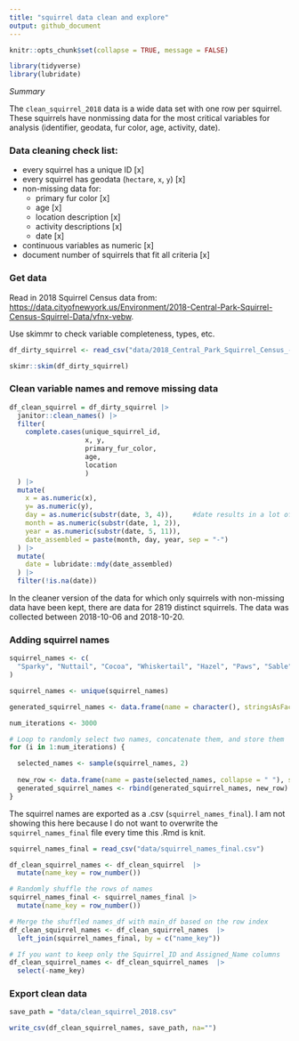 ```yaml
---
title: "squirrel data clean and explore"
output: github_document
---
```


```r
knitr::opts_chunk$set(collapse = TRUE, message = FALSE)

library(tidyverse)
library(lubridate)
```

*Summary*

The `clean_squirrel_2018` data is a wide data set with one row per
squirrel. These squirrels have nonmissing data for the most critical
variables for analysis (identifier, geodata, fur color, age, activity,
date).

### Data cleaning check list:

*   every squirrel has a unique ID [x]
*   every squirrel has geodata (`hectare`, `x`, `y`) [x]
*   non-missing data for:
    *   primary fur color [x]
    *   age [x]
    *   location description [x]
    *   activity descriptions [x]
    *   date [x]
*   continuous variables as numeric [x]
*   document number of squirrels that fit all criteria [x]

### Get data

Read in 2018 Squirrel Census data from:
<https://data.cityofnewyork.us/Environment/2018-Central-Park-Squirrel-Census-Squirrel-Data/vfnx-vebw>.

Use skimmr to check variable completeness, types, etc.
```r
df_dirty_squirrel <- read_csv("data/2018_Central_Park_Squirrel_Census_-_Squirrel_Data_20231204.csv")

skimr::skim(df_dirty_squirrel)
```



### Clean variable names and remove missing data
```r
df_clean_squirrel = df_dirty_squirrel |> 
  janitor::clean_names() |> 
  filter(
    complete.cases(unique_squirrel_id, 
                   x, y, 
                   primary_fur_color, 
                   age, 
                   location
                   )
  ) |> 
  mutate(
    x = as.numeric(x), 
    y= as.numeric(y), 
    day = as.numeric(substr(date, 3, 4)),     #date results in a lot of parsing failures so I'm using a work around
    month = as.numeric(substr(date, 1, 2)),  
    year = as.numeric(substr(date, 5, 11)), 
    date_assembled = paste(month, day, year, sep = "-") 
  ) |> 
  mutate(
    date = lubridate::mdy(date_assembled)
  ) |> 
  filter(!is.na(date))
```

In the cleaner version of the data for which only squirrels with non-missing data have been kept, there are data for 2819 distinct squirrels. The data was collected between 2018-10-06 and 2018-10-20.

### Adding squirrel names 
```r
squirrel_names <- c(
  "Sparky", "Nuttail", "Cocoa", "Whiskertail", "Hazel", "Paws", "Sable", "Furryfluff", "Almond","Bushytoes", "Pecan", "Snugglewhisk", "Popcorn", "Nutbuster", "Chestnut", "Snickersnack", "Butterscotch", "Fluffpaws", "Maple", "Tangletoe", "Walnut", "Giggletail", "Acorn", "Snickersnout", "Pistachio", "Wigglesnout", "Cashew", "Sillytail", "Toffee", "Fluffernut", "Macadamia", "Wigglewhisk", "Cinnamon", "Nibbler", "Russet", "Snickerwhisk", "Caramel", "Fuzzernose", "Mocha", "Whiskernib", "S'mores", "Snickersnout", "Olive", "Gigglenose", "Mango", "Snuggletail", "Taffy", "Wigglesnout", "Marshmallow", "Nibbler", "Chestnut", "Scurrypaws", "Butter", "Pouncewhisk", "Truffle", "Fluffpounce", "Pumpkin", "Nibblesnout", "Cocoa", "Wigglepaws", "Peanut", "Whiskersnack", "Sesame", "Nuzzlenib", "Blueberry", "Fluffernibble", "Hazelnut", "Pouncetail", "Raspberry", "Whiskernibble", "Muffin", "Nutbounce", "Peach", "Snickerscuffle", "Ginger", "Fluffpounce", "Biscuit", "Nuzzlesnack", "Cherry", "Scurryfluff", "Bluebell", "Wigglewhisk", "Apricot", "Snugglesnack", "Plum", "Gigglesnout", "Sunny", "Snickersnuggle", "Banana", "Whiskerbounce", "Papaya", "Nutwhisk", "Coconut", "Snickersnuggle", "Mango", "Wiggletail", "Berry", "Gigglesnout", "Kiwi", "Pouncesnout", "Melon", "Nuzzlenose", "Tangerine", "Wigglepaws", "Plum", "Scurrywhisk", "Pumpkin", "Fluffertail", "Grape", "Nibblesnack", "Blackberry", "Pouncepaws", "Raspberry", "Nutwhisk", "Peach", "Fluffertail", "Kiwi", "Wigglepaws", "Mango", "Giggletail", "Tangerine", "Fluffernose", "Grape", "Whiskertail", "Blackberry", "Nutbounce", "Blueberry", "Scurrypaws", "Cranberry", "Wiggletail", "Mulberry", "Pouncewhisk", "Orange", "Nibbler", "Pomegranate", "Nutsnack", "Strawberry", "Wigglewhisk", "Lemon", "Nuzzlenose", "Lime", "Snickerscuffle", "Watermelon", "Snickersnuggle", "Apple", "Nutbounce", "Cherry", "Whiskertail", "Grapes", "Fluffertail", "Peach", "Wigglepaws", "Sunny", "Chestnut", "Maple", "Peanut", "Hazel", "Walnut", "Oreo", "Marshmallow", "Snickers","Buttercup", "Pumpkin", "Pinecone", "Cocoa", "Blueberry", "Raspberry", "Sparky", "Furry", "Chestnut", "Pippin", "Acorn", "Pistachio", "Hazelnut", "Cinnamon", "Mocha", "Pecan", "Acorn", "Biscuit", "Almond", "S'mores", "Wiggles", "Twix", "Bubbles", "Doodle", "Wombat", "Fluffernutter", "Muffin", "Fuzzball", "Cupcake", "Wonton", "Snuggles", "Pippin", "Moonbeam", "Cheesecake", "Jigsaw", "Cashew", "Jumper", "Marmalade", "Nimbus", "Toffee", "Poppy", "Squirt", "Munchkin", "Tidbit","Jingle", "Piston", "Fandango", "Jolt", "Nectar", "Sprinkle", "Nudge", "Tickles", "Hiccup", "Sassafras", "Zippy", "Daffodil", "Raisin", "Frizzle", "Caramel", "Stardust", "Quicksilver", "Nishi", "Jeff", "Selina", "Ghislaine", "Carolyn", "Camille", "Sanika", "Z", "Will", "Bella", "Frank", "Rose", "Gerry", "Ryan", "Fuzzy", "Wuzzy", "Fern", "Rain", "Bob", "Larry", "Doug", "John", "Mimosa", "Juicy", "Megan", "Lizzie", "Santa", "Jingles", "Lucy", "Lady", "King", "Queen", "Prince", "Madam", "Sir", "Czar", "Princess", "Your Highness", "Ronald", "Tapioca", "Boba", "Candycane", "Moscato", "Shrek", "Legolas", "Adrian", "Reggie", "Sophie", "Francesca", "Spiderman", "Peter", "Super", "Henry", "Sebastian", "Frodo", "Gandalf", "Bilbo"
)
```

```r
squirrel_names <- unique(squirrel_names)

generated_squirrel_names <- data.frame(name = character(), stringsAsFactors = FALSE)

num_iterations <- 3000 

# Loop to randomly select two names, concatenate them, and store them
for (i in 1:num_iterations) {

  selected_names <- sample(squirrel_names, 2)
  
  new_row <- data.frame(name = paste(selected_names, collapse = " "), stringsAsFactors = FALSE)
  generated_squirrel_names <- rbind(generated_squirrel_names, new_row)
}
```
The squirrel names are exported as a .csv (`squirrel_names_final`). I am not showing this here because I do not want to overwrite the `squirrel_names_final` file every time this .Rmd is knit. 

```r
squirrel_names_final = read_csv("data/squirrel_names_final.csv")

df_clean_squirrel_names <- df_clean_squirrel  |> 
  mutate(name_key = row_number())

# Randomly shuffle the rows of names
squirrel_names_final <- squirrel_names_final |> 
  mutate(name_key = row_number())

# Merge the shuffled names_df with main_df based on the row index
df_clean_squirrel_names <- df_clean_squirrel_names  |> 
  left_join(squirrel_names_final, by = c("name_key"))

# If you want to keep only the Squirrel_ID and Assigned_Name columns
df_clean_squirrel_names <- df_clean_squirrel_names  |> 
  select(-name_key)

```


### Export clean data
```r
save_path = "data/clean_squirrel_2018.csv"

write_csv(df_clean_squirrel_names, save_path, na="")
```

